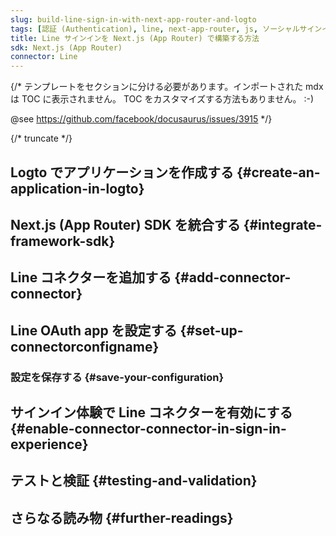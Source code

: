 ```yaml
---
slug: build-line-sign-in-with-next-app-router-and-logto
tags: [認証 (Authentication), line, next-app-router, js, ソーシャルサインイン, サインイン, ログイン]
title: Line サインインを Next.js (App Router) で構築する方法
sdk: Next.js (App Router)
connector: Line
---
```


{/*
  テンプレートをセクションに分ける必要があります。インポートされた mdx は TOC に表示されません。
  TOC をカスタマイズする方法もありません。 :-)

  @see https://github.com/facebook/docusaurus/issues/3915
*/}




{/* truncate */}

<Intro connector={connector} sdk="Next.js (App Router)" link="https://nextjs.org/learn/dashboard-app" />

## Logto でアプリケーションを作成する \{#create-an-application-in-logto}

<CreateApplication type="従来型 Web" framework="Next.js (App Router)" />

## Next.js (App Router) SDK を統合する \{#integrate-framework-sdk}

<IntegrateSdk />

## Line コネクターを追加する \{#add-connector-connector}

<AddSocialConnector connector={connector} framework="Next.js (App Router)" />

## Line OAuth app を設定する \{#set-up-connectorconfigname}

<ConnectorGuide />

### 設定を保存する \{#save-your-configuration}

<SaveYourConfiguration connector={connector} />

## サインイン体験で Line コネクターを有効にする \{#enable-connector-connector-in-sign-in-experience}

<EnableSocialConnector connector={connector} />

## テストと検証 \{#testing-and-validation}

<TestingAndValidation connector={connector} sdk="Next.js (App Router)" />

## さらなる読み物 \{#further-readings}

<FurtherReadings />
